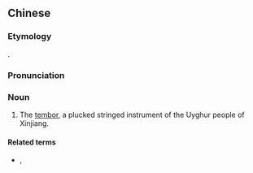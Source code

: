 ==Chinese==
{{zh-forms|s=弹拨尔}}

===Etymology===
{{bor|zh|ug|تەمبۈر}}.

===Pronunciation===
{{zh-pron
|m=tánbō'ěr
|cat=n
}}

===Noun===
{{zh-noun}}

# {{lb|zh|musical instrument}} The [[tembor]], a plucked stringed instrument of the Uyghur people of Xinjiang.

====Related terms====
* {{zh-l|都塔爾}}, {{zh-l|薩塔爾}}